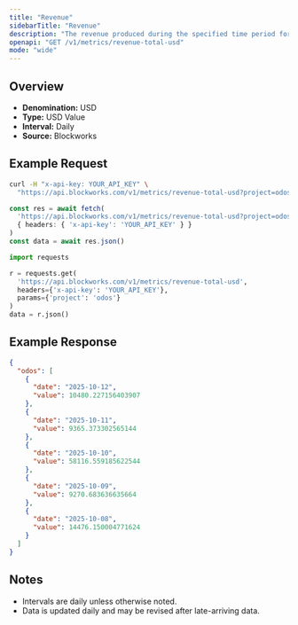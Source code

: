 ```yaml
---
title: "Revenue"
sidebarTitle: "Revenue"
description: "The revenue produced during the specified time period for given project."
openapi: "GET /v1/metrics/revenue-total-usd"
mode: "wide"
---
```


## Overview

- **Denomination:** USD
- **Type:** USD Value
- **Interval:** Daily
- **Source:** Blockworks

## Example Request

<CodeGroup>

```bash cURL
curl -H "x-api-key: YOUR_API_KEY" \
  "https://api.blockworks.com/v1/metrics/revenue-total-usd?project=odos"
```

```typescript TypeScript
const res = await fetch(
  'https://api.blockworks.com/v1/metrics/revenue-total-usd?project=odos',
  { headers: { 'x-api-key': 'YOUR_API_KEY' } }
)
const data = await res.json()
```

```python Python
import requests

r = requests.get(
  'https://api.blockworks.com/v1/metrics/revenue-total-usd',
  headers={'x-api-key': 'YOUR_API_KEY'},
  params={'project': 'odos'}
)
data = r.json()
```

</CodeGroup>

## Example Response

```json
{
  "odos": [
    {
      "date": "2025-10-12",
      "value": 10480.227156403907
    },
    {
      "date": "2025-10-11",
      "value": 9365.373302565144
    },
    {
      "date": "2025-10-10",
      "value": 58116.559185622544
    },
    {
      "date": "2025-10-09",
      "value": 9270.683636635664
    },
    {
      "date": "2025-10-08",
      "value": 14476.150004771624
    }
  ]
}
```

## Notes
- Intervals are daily unless otherwise noted.
- Data is updated daily and may be revised after late-arriving data.